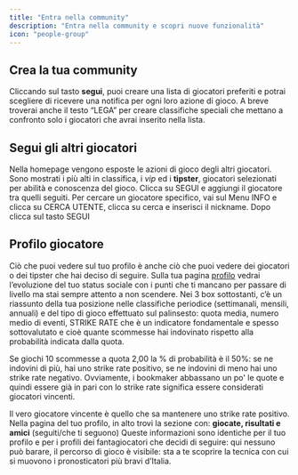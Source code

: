 ```yaml
---
title: "Entra nella community"
description: "Entra nella community e scopri nuove funzionalità"
icon: "people-group"
---
```


## Crea la tua community

Cliccando sul tasto **segui**, puoi creare una lista di giocatori preferiti e potrai scegliere di ricevere una notifica per ogni loro azione di gioco.
A breve troverai anche il testo “LEGA” per creare classifiche speciali che mettano a confronto solo i giocatori che avrai inserito nella lista.

## Segui gli altri giocatori

Nella homepage vengono esposte le azioni di gioco degli altri giocatori.
Sono mostrati i più alti in classifica, i _vip_ ed i **tipster**, giocatori selezionati per abilità e conoscenza del gioco.
Clicca su SEGUI e aggiungi il giocatore tra quelli seguiti.
Per cercare un giocatore specifico, vai sul Menu INFO e clicca su CERCA UTENTE, clicca su cerca e inserisci il nickname.
Dopo clicca sul tasto SEGUI

## Profilo giocatore

Ciò che puoi vedere sul tuo profilo è anche ciò che puoi vedere dei giocatori o dei tipster che hai deciso di seguire.
Sulla tua pagina [profilo](https://gekobet.fun/user/tuouserid) vedrai l’evoluzione del tuo status sociale con i punti che ti mancano per passare di livello ma stai sempre attento a non scendere.
Nei 3 box sottostanti, c’è un riassunto della tua posizione nelle classifiche periodice (settimanali, mensili, annuali) e del tipo di gioco effettuato sul palinsesto: quota media, numero medio di eventi, STRIKE RATE che è un indicatore fondamentale e spesso sottovalutato e cioè quante scommesse hai indovinato rispetto alla probabilità indicata dalla quota.

<Tips>
  Se giochi 10 scommesse a quota 2,00 la % di probabilità è il 50%: se ne indovini di più, hai uno strike rate positivo, se ne indovini di meno hai uno strike rate negativo.
  Ovviamente, i bookmaker abbassano un po' le quote e quindi essere già in pari con lo strike rate significa essere considerati giocatori vincenti.
</Tips>

Il vero giocatore vincente è quello che sa mantenere uno strike rate positivo.
Nella pagina del tuo profilo, in alto trovi la sezione con: **giocate, risultati e amici** (seguiti/che ti seguono)
Queste informazioni sono identiche per il tuo profilo e per i profili dei fantagiocatori che decidi di seguire: qui nessuno può barare, il percorso di gioco è visibile: sta a te scoprire la tecnica con cui si muovono i pronosticatori più bravi d’Italia.